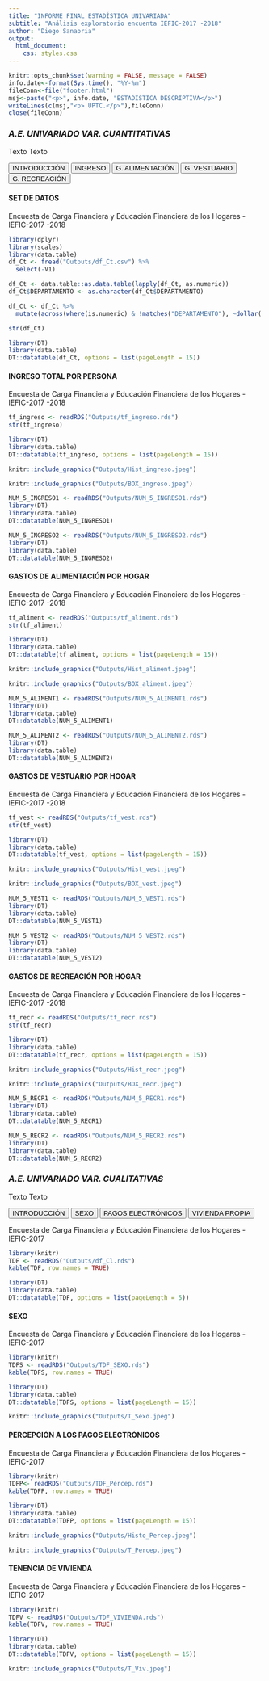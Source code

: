 ```yaml
---
title: "INFORME FINAL ESTADÍSTICA UNIVARIADA"
subtitle: "Análisis exploratorio encuenta IEFIC-2017 -2018"
author: "Diego Sanabria"
output: 
  html_document: 
    css: styles.css
---
```



```r
knitr::opts_chunk$set(warning = FALSE, message = FALSE)
info.date<-format(Sys.time(), "%Y-%m")
fileConn<-file("footer.html")
msj<-paste("<p>", info.date, "ESTADISTICA DESCRIPTIVA</p>")
writeLines(c(msj,"<p> UPTC.</p>"),fileConn)
close(fileConn)
```

<script>
$(document).ready(function() {
  // Ocultar todas las secciones excepto la primera al cargar la página
  $(".tabcontent").hide();
  $("#introduccion").show();
  
  // Manejar el clic en los botones
  $(".tablink").click(function() {
    // Ocultar todas las secciones
    $(".tabcontent").hide();
    // Mostrar la sección correspondiente
    var tabId = $(this).attr("data-id");
    $("#" + tabId).show();
  });
});
</script>


### _A.E. UNIVARIADO VAR. CUANTITATIVAS_
Texto Texto


<div class="tab">
  <button class="tablink first-tab" data-id="introduccion">INTRODUCCIÓN</button>
  <button class="tablink" data-id="seccion1">INGRESO</button>
  <button class="tablink" data-id="seccion2">G. ALIMENTACIÓN</button>
  <button class="tablink" data-id="seccion3">G. VESTUARIO</button>
  <button class="tablink" data-id="seccion4">G. RECREACIÓN</button>
</div>



<div id="introduccion" class="tabcontent">
#### SET DE DATOS
Encuesta de Carga Financiera y Educación Financiera de los Hogares - IEFIC-2017 -2018

```r
library(dplyr)
library(scales)
library(data.table)
df_Ct <- fread("Outputs/df_Ct.csv") %>% 
  select(-V1)

df_Ct <- data.table::as.data.table(lapply(df_Ct, as.numeric))
df_Ct$DEPARTAMENTO <- as.character(df_Ct$DEPARTAMENTO)

df_Ct <- df_Ct %>%
  mutate(across(where(is.numeric) & !matches("DEPARTAMENTO"), ~dollar(.)))

str(df_Ct)
```

```r
library(DT)
library(data.table)
DT::datatable(df_Ct, options = list(pageLength = 15))
```

</div>





<div id="seccion1" class="tabcontent">
#### INGRESO TOTAL POR PERSONA
Encuesta de Carga Financiera y Educación Financiera de los Hogares - IEFIC-2017 -2018
```r
tf_ingreso <- readRDS("Outputs/tf_ingreso.rds")
str(tf_ingreso)
```

```r
library(DT)
library(data.table)
DT::datatable(tf_ingreso, options = list(pageLength = 15))
```

```r
knitr::include_graphics("Outputs/Hist_ingreso.jpeg")
```

```r
knitr::include_graphics("Outputs/BOX_ingreso.jpeg")
```

```r
NUM_5_INGRESO1 <- readRDS("Outputs/NUM_5_INGRESO1.rds")
library(DT)
library(data.table)
DT::datatable(NUM_5_INGRESO1)
```

```r
NUM_5_INGRESO2 <- readRDS("Outputs/NUM_5_INGRESO2.rds")
library(DT)
library(data.table)
DT::datatable(NUM_5_INGRESO2)
```

</div>


<div id="seccion2" class="tabcontent">
#### GASTOS DE ALIMENTACIÓN POR HOGAR
Encuesta de Carga Financiera y Educación Financiera de los Hogares - IEFIC-2017 -2018
```r
tf_aliment <- readRDS("Outputs/tf_aliment.rds")
str(tf_aliment)
```

```r
library(DT)
library(data.table)
DT::datatable(tf_aliment, options = list(pageLength = 15))
```

```r
knitr::include_graphics("Outputs/Hist_aliment.jpeg")
```

```r
knitr::include_graphics("Outputs/BOX_aliment.jpeg")
```

```r
NUM_5_ALIMENT1 <- readRDS("Outputs/NUM_5_ALIMENT1.rds")
library(DT)
library(data.table)
DT::datatable(NUM_5_ALIMENT1)
```

```r
NUM_5_ALIMENT2 <- readRDS("Outputs/NUM_5_ALIMENT2.rds")
library(DT)
library(data.table)
DT::datatable(NUM_5_ALIMENT2)
```
</div>


<div id="seccion3" class="tabcontent">
#### GASTOS DE VESTUARIO POR HOGAR
Encuesta de Carga Financiera y Educación Financiera de los Hogares - IEFIC-2017 -2018
```r
tf_vest <- readRDS("Outputs/tf_vest.rds")
str(tf_vest)
```

```r
library(DT)
library(data.table)
DT::datatable(tf_vest, options = list(pageLength = 15))
```

```r
knitr::include_graphics("Outputs/Hist_vest.jpeg")
```

```r
knitr::include_graphics("Outputs/BOX_vest.jpeg")
```

```r
NUM_5_VEST1 <- readRDS("Outputs/NUM_5_VEST1.rds")
library(DT)
library(data.table)
DT::datatable(NUM_5_VEST1)
```

```r
NUM_5_VEST2 <- readRDS("Outputs/NUM_5_VEST2.rds")
library(DT)
library(data.table)
DT::datatable(NUM_5_VEST2)
```
</div>


<div id="seccion4" class="tabcontent">
#### GASTOS DE RECREACIÓN POR HOGAR
Encuesta de Carga Financiera y Educación Financiera de los Hogares - IEFIC-2017 -2018
```r
tf_recr <- readRDS("Outputs/tf_recr.rds")
str(tf_recr)
```

```r
library(DT)
library(data.table)
DT::datatable(tf_recr, options = list(pageLength = 15))
```

```r
knitr::include_graphics("Outputs/Hist_recr.jpeg")
```

```r
knitr::include_graphics("Outputs/BOX_recr.jpeg")
```

```r
NUM_5_RECR1 <- readRDS("Outputs/NUM_5_RECR1.rds")
library(DT)
library(data.table)
DT::datatable(NUM_5_RECR1)
```

```r
NUM_5_RECR2 <- readRDS("Outputs/NUM_5_RECR2.rds")
library(DT)
library(data.table)
DT::datatable(NUM_5_RECR2)
```
</div>



### _A.E. UNIVARIADO VAR. CUALITATIVAS_
Texto Texto


<div class="tab">
  <button class="tablink first-tab"data-id="introduccion1">INTRODUCCIÓN</button>
  <button class="tablink" data-id="seccion12">SEXO</button>
  <button class="tablink" data-id="seccion22">PAGOS ELECTRÓNICOS</button>
  <button class="tablink" data-id="seccion32">VIVIENDA PROPIA</button>
</div>


<div id="introduccion1" class="tabcontent">
Encuesta de Carga Financiera y Educación Financiera de los Hogares - IEFIC-2017

```r
library(knitr)
TDF <- readRDS("Outputs/df_Cl.rds")
kable(TDF, row.names = TRUE)

```


```r
library(DT)
library(data.table)
DT::datatable(TDF, options = list(pageLength = 5))
```

</div>



<div id="seccion12" class="tabcontent">
#### SEXO
Encuesta de Carga Financiera y Educación Financiera de los Hogares - IEFIC-2017

```r
library(knitr)
TDFS <- readRDS("Outputs/TDF_SEXO.rds")
kable(TDFS, row.names = TRUE)

```


```r
library(DT)
library(data.table)
DT::datatable(TDFS, options = list(pageLength = 15))
```

```r
knitr::include_graphics("Outputs/T_Sexo.jpeg")
```

</div>


<div id="seccion22" class="tabcontent">
#### PERCEPCIÓN A LOS PAGOS ELECTRÓNICOS
Encuesta de Carga Financiera y Educación Financiera de los Hogares - IEFIC-2017

```r
library(knitr)
TDFP<- readRDS("Outputs/TDF_Percep.rds")
kable(TDFP, row.names = TRUE)

```


```r
library(DT)
library(data.table)
DT::datatable(TDFP, options = list(pageLength = 15))
```


```r
knitr::include_graphics("Outputs/Histo_Percep.jpeg")
```

```r
knitr::include_graphics("Outputs/T_Percep.jpeg")
```

</div>


<div id="seccion32" class="tabcontent">
#### TENENCIA DE VIVIENDA
Encuesta de Carga Financiera y Educación Financiera de los Hogares - IEFIC-2017

```r
library(knitr)
TDFV <- readRDS("Outputs/TDF_VIVIENDA.rds")
kable(TDFV, row.names = TRUE)

```


```r
library(DT)
library(data.table)
DT::datatable(TDFV, options = list(pageLength = 15))
```

```r
knitr::include_graphics("Outputs/T_Viv.jpeg")
```

</div>